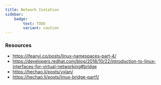 ```yaml
---
title: Network Isolation
sidebar:
    badge:
        text: TODO
        variant: caution
---
```


### Resources

- https://ifeanyi.co/posts/linux-namespaces-part-4/
- https://developers.redhat.com/blog/2018/10/22/introduction-to-linux-interfaces-for-virtual-networking#bridge
- https://hechao.li/posts/vxlan/
- https://hechao.li/posts/linux-bridge-part1/